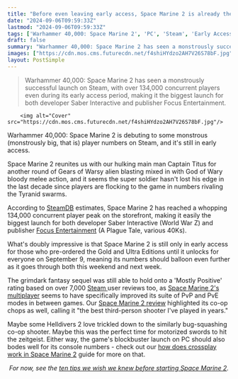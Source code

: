 ```yaml
---
title: "Before even leaving early access, Space Marine 2 is already the biggest Steam debut for its developer and publisher"
date: "2024-09-06T09:59:33Z"
lastmod: "2024-09-06T09:59:33Z"
tags: ['Warhammer 40,000: Space Marine 2', 'PC', 'Steam', 'Early Access', 'Third-Person Shooter', 'Action', 'Multiplayer', 'Co-op', 'PvP', 'PvE']
draft: false
summary: "Warhammer 40,000: Space Marine 2 has seen a monstrously successful launch on Steam, with over 134,000 concurrent players even during its early access period, making it the biggest launch for both developer Saber Interactive and publisher Focus Entertainment."
images: ["https://cdn.mos.cms.futurecdn.net/f4shiHYdzo2AH7V26S78bF.jpg"]
layout: PostSimple
---
```

> Warhammer 40,000: Space Marine 2 has seen a monstrously successful launch on Steam, with over 134,000 concurrent players even during its early access period, making it the biggest launch for both developer Saber Interactive and publisher Focus Entertainment.


        <img alt="Cover" src="https://cdn.mos.cms.futurecdn.net/f4shiHYdzo2AH7V26S78bF.jpg"/>
        
Warhammer 40,000: Space Marine 2 is debuting to some monstrous (monstrously big, that is) player numbers on Steam, and it's still in early access.

Space Marine 2 reunites us with our hulking main man Captain Titus for another round of Gears of Warsy alien blasting mixed in with God of Wary bloody melee action, and it seems the super soldier hasn't lost his edge in the last decade since players are flocking to the game in numbers rivaling the Tyranid swarms.

According to [SteamDB](https://steamdb.info/app/2183900/charts/) estimates, Space Marine 2 has reached a whopping 134,000 concurrent player peak on the storefront, making it easily the biggest launch for both developer Saber Interactive (World War Z) and publisher [Focus Entertainment](https://www.gamesradar.com/tag/focus-entertainment/) (A Plague Tale, various 40Ks). 

What's doubly impressive is that Space Marine 2 is still only in early access for those who pre-ordered the Gold and Ultra Editions until it unlocks for everyone on September 9, meaning its numbers should balloon even further as it goes through both this weekend and next week. 

The grimdark fantasy sequel was still able to hold onto a 'Mostly Positive' rating based on over 7,000 [Steam ](https://store.steampowered.com/app/2183900/Warhammer_40000_Space_Marine_2/)user reviews too, as [Space Marine 2's multiplayer](https://www.gamesradar.com/games/third-person-shooter/space-marine-2-unlock-multiplayer-coop-pvp/) seems to have specifically improved its suite of PvP and PvE modes in between games. Our [Space Marine 2 review](https://www.gamesradar.com/games/third-person-shooter/warhammer-40000-space-marine-2-review/) highlighted its co-op chops as well, calling it "the best third-person shooter I've played in years."

Maybe some Helldivers 2 love trickled down to the similarly bug-squashing co-op shooter. Maybe this was the perfect time for motorized swords to hit the zeitgeist. Either way, the game's blockbuster launch on PC should also bodes well for its console numbers - check out our [how does crossplay work in Space Marine 2](https://www.gamesradar.com/games/third-person-shooter/space-marine-2-crossplay/) guide for more on that. 

 *For now, see the *[<em>ten tips we wish we knew before starting Space Marine 2</em>](https://www.gamesradar.com/games/third-person-shooter/space-marine-2-tips/)*.* 
        